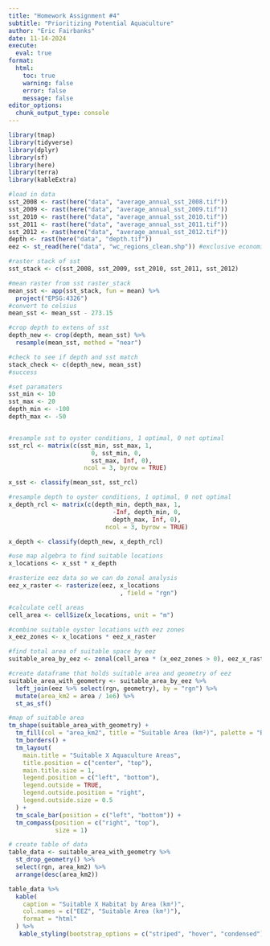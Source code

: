 ```yaml
---
title: "Homework Assignment #4"
subtitle: "Prioritizing Potential Aquaculture"
author: "Eric Fairbanks"
date: 11-14-2024
execute: 
  eval: true
format:
  html:
    toc: true
    warning: false
    error: false
    message: false
editor_options: 
  chunk_output_type: console
---
```


```r
library(tmap)
library(tidyverse)
library(dplyr)
library(sf)
library(here)
library(terra)
library(kableExtra)
```

```r
#load in data
sst_2008 <- rast(here("data", "average_annual_sst_2008.tif"))
sst_2009 <- rast(here("data", "average_annual_sst_2009.tif"))
sst_2010 <- rast(here("data", "average_annual_sst_2010.tif"))
sst_2011 <- rast(here("data", "average_annual_sst_2011.tif"))
sst_2012 <- rast(here("data", "average_annual_sst_2012.tif"))
depth <- rast(here("data", "depth.tif"))
eez <- st_read(here("data", "wc_regions_clean.shp")) #exclusive economic zones

#raster stack of sst
sst_stack <- c(sst_2008, sst_2009, sst_2010, sst_2011, sst_2012)
```

```r
#mean raster from sst raster_stack
mean_sst <- app(sst_stack, fun = mean) %>%
  project("EPSG:4326")
#convert to celsius
mean_sst <- mean_sst - 273.15

#crop depth to extens of sst
depth_new <- crop(depth, mean_sst) %>%
  resample(mean_sst, method = "near")

#check to see if depth and sst match
stack_check <- c(depth_new, mean_sst)
#success
```

```r
#set paramaters
sst_min <- 10
sst_max <- 20
depth_min <- -100
depth_max <- -50


#resample sst to oyster conditions, 1 optimal, 0 not optimal
sst_rcl <- matrix(c(sst_min, sst_max, 1,
                       0, sst_min, 0,
                       sst_max, Inf, 0),
                     ncol = 3, byrow = TRUE)

x_sst <- classify(mean_sst, sst_rcl)

#resample depth to oyster conditions, 1 optimal, 0 not optimal
x_depth_rcl <- matrix(c(depth_min, depth_max, 1,
                             -Inf, depth_min, 0,
                             depth_max, Inf, 0),
                           ncol = 3, byrow = TRUE)

x_depth <- classify(depth_new, x_depth_rcl)
```

```r
#use map algebra to find suitable locations
x_locations <- x_sst * x_depth
```

```r
#rasterize eez data so we can do zonal analysis
eez_x_raster <- rasterize(eez, x_locations
                               , field = "rgn")

#calculate cell areas
cell_area <- cellSize(x_locations, unit = "m")

#combine suitable oyster locations with eez zones
x_eez_zones <- x_locations * eez_x_raster

#find total area of suitable space by eez
suitable_area_by_eez <- zonal(cell_area * (x_eez_zones > 0), eez_x_raster, fun = "sum", na.rm = TRUE)
```

```r
#create dataframe that holds suitable area and geometry of eez
suitable_area_with_geometry <- suitable_area_by_eez %>%
  left_join(eez %>% select(rgn, geometry), by = "rgn") %>%
  mutate(area_km2 = area / 1e6) %>%
  st_as_sf()

#map of suitable area
tm_shape(suitable_area_with_geometry) +
  tm_fill(col = "area_km2", title = "Suitable Area (km²)", palette = "Blues") +
  tm_borders() +
  tm_layout(
    main.title = "Suitable X Aquaculture Areas",
    title.position = c("center", "top"),
    main.title.size = 1,
    legend.position = c("left", "bottom"), 
    legend.outside = TRUE,  
    legend.outside.position = "right",
    legend.outside.size = 0.5
  ) +
  tm_scale_bar(position = c("left", "bottom")) +
  tm_compass(position = c("right", "top"),
             size = 1)

# create table of data
table_data <- suitable_area_with_geometry %>%
  st_drop_geometry() %>% 
  select(rgn, area_km2) %>%
  arrange(desc(area_km2)) 

table_data %>%
  kable(
    caption = "Suitable X Habitat by Area (km²)",
    col.names = c("EEZ", "Suitable Area (km²)"),
    format = "html"
  ) %>%
   kable_styling(bootstrap_options = c("striped", "hover", "condensed"), full_width = FALSE)
```
